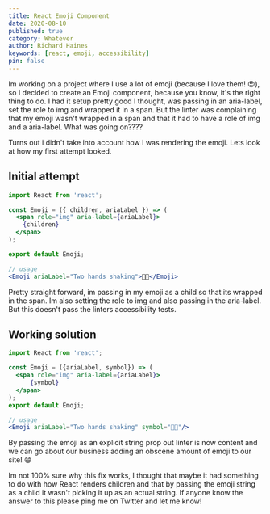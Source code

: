 ```yaml
---
title: React Emoji Component
date: 2020-08-10
published: true
category: Whatever
author: Richard Haines
keywords: [react, emoji, accessibility]
pin: false
---
```



Im working on a project where I use a lot of emoji (because I love them! 😍), so I decided to create an Emoji component, because you know, it's the right thing to do. I had it setup pretty good I thought, was passing in an aria-label, set the role to img and wrapped it in a span. But the linter was complaining that my emoji wasn't wrapped in a span and that it had to have a role of img and a aria-label. What was going on????

Turns out i didn't take into account how I was rendering the emoji. Lets look at how my first attempt looked.

## Initial attempt

``` jsx
import React from 'react';

const Emoji = ({ children, ariaLabel }) => (
  <span role="img" aria-label={ariaLabel}>
    {children}
  </span>
);

export default Emoji;

// usage
<Emoji ariaLabel="Two hands shaking">🤝🏽</Emoji>
```

Pretty straight forward, im passing in my emoji as a child so that its wrapped in the span. Im also setting the role to img and also passing in the aria-label. But this doesn't pass the linters accessibility tests. 

## Working solution

``` jsx
import React from 'react';

const Emoji = ({ariaLabel, symbol}) => (
  <span role="img" aria-label={ariaLabel}>
      {symbol}
  </span>
);
export default Emoji;

// usage
<Emoji ariaLabel="Two hands shaking" symbol="🤝🏽"/>
```

By passing the emoji as an explicit string prop out linter is now content and we can go about our business adding an obscene amount of emoji to our site! 😄

<AccentBox>
    Im not 100% sure why this fix works, I thought that maybe it had something to do with how React renders children and that by passing the emoji string as a child it wasn't picking it up as an actual string. If anyone know the answer to this please ping me on Twitter and let me know!
</AccentBox>